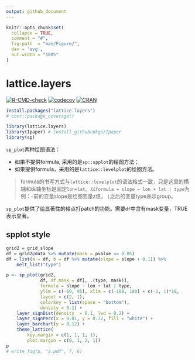 ```yaml
---
output: github_document
---
```


<!-- README.md is generated from README.Rmd. Please edit that file -->

```r
knitr::opts_chunk$set(
  collapse = TRUE,
  comment = "#",
  fig.path  = "man/Figure/",
  dev = 'svg',
  out.width = "100%"
)
```

# lattice.layers

<!-- badges: start -->
[![R-CMD-check](https://github.com/rpkgs/lattice.layers/workflows/R-CMD-check/badge.svg)](https://github.com/rpkgs/lattice.layers/actions)
[![codecov](https://codecov.io/gh/rpkgs/lattice.layers/branch/master/graph/badge.svg)](https://codecov.io/gh/rpkgs/lattice.layers)
[![CRAN](http://www.r-pkg.org/badges/version/lattice.layers)](https://cran.r-project.org/package=lattice.layers)<!-- badges: end -->
<!-- badges: end -->

``` r
install.packages("lattice.layers")
# covr::package_coverage()
```

```r
library(lattice.layers)
library(Ipaper) # install_githubrpkgs/Ipaper
library(sp)
```

`sp_plot`两种绘图语法：

- 如果不提供formula, 采用的是`sp::spplot`的绘图方法；
- 如果提供formula，采用的是`lattice::levelplot`的绘图方法。

> formula的书写方式与`lattice::levelplot`的语法格式一致，只是这里的横轴和纵轴坐标是固定`lon+lat`。以`formula = slope ~ lon + lat | type`为例：`~`前的变量slope是绘图变量z值， `|`之后的变量type表示group。

`sp_plot`提供了给显著性的格点打patch的功能。需要`df`中含有mask变量，TRUE表示显著。

## spplot style
```r
grid2 = grid_slope
df = grid2@data %>% mutate(mask = pvalue <= 0.05)
df = list(a = df, b = df %>% mutate(slope = slope + 0.1)) %>%
    melt_list("type")

p <- sp_plot(grid2, 
             df, df.mask = df[, .(type, mask)],
             formula = slope ~ lon + lat | type,
             ylim = c(-60, 95), xlim = c(-180, 180) + c(-1, 1)*10,
             layout = c(2, 1),
             colorkey = list(space = "bottom"),
             density = 0.1) + 
    layer_signDist(density  = 0.1, lwd = 0.2) +  
    layer_signPerc(x = 0.01, y = 0.72, fill = "white") +
    layer_barchart(y = 0.12) +  
    theme_lattice(
        key.margin = c(1, 1, 1, 1),
        plot.margin = c(0, 1, 2, 1))
p
# write_fig(p, "a.pdf", 7, 6)
```
